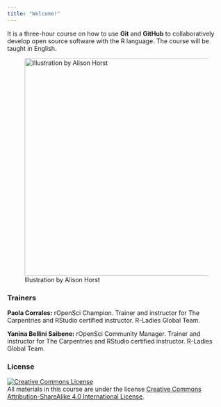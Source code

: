 ```yaml
---
title: "Welcome!"
---
```


It is a three-hour course on how to use **Git** and **GitHub** to collaboratively develop open source software with the R language. The course will be taught in English.

![Illustration by Alison Horst](https://cdn.myportfolio.com/45214904-6a61-4e23-98d6-b140f8654a40/68739659-fb6f-41e8-9813-32e1de3d82c0_rw_1920.png?h=4b046efe7664ab833358c241b10bd8e6){fig-align="center" width="500"}

### Trainers

**Paola Corrales:** rOpenSci Champion. Trainer and instructor for The Carpentries and RStudio certified instructor. R-Ladies Global Team.

**Yanina Bellini Saibene:** rOpenSci Community Manager. Trainer and instructor for The Carpentries and RStudio certified instructor. R-Ladies Global Team.

### License

<a rel="license" href="https://creativecommons.org/licenses/by-sa/4.0/deed.es_ES"><img src="https://i.creativecommons.org/l/by-sa/4.0/88x31.png" alt="Creative Commons License" style="border-width:0"/></a><br /> All materials in this course are under the license <a rel="license" href="https://creativecommons.org/licenses/by-sa/4.0/deed.es_ES">Creative Commons Attribution-ShareAlike 4.0 International License</a>.
